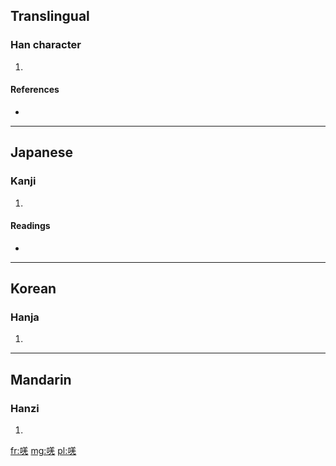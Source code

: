 ==Translingual==

===Han character===
{{Han char|rn=30|rad=口|as=08|sn=11|four=6801<sub>1</sub>|canj=口廿土山 (RTGU)}}

# {{defn|Han|sort=口08}}

====References====
* {{Han ref|kx=0193.260|dkj=03769|dj=0414.050|hdz=10645.110|uh=5534|ud=21812|bh=D476|bd=54390}}

----

==Japanese==

===Kanji===
{{ja-kanji|grade=|rs=口08}}

# {{defn|lang=ja|sort=口08}}

====Readings====
* {{ja-readings|on=[[きょう]] (kyō), [[こう]] (kō)|kun=[[なく]] (naku)}}

----

==Korean==

===Hanja===
{{ko-hanja|hangeul=[[강]]|rv=gang|mr=kang}}

# {{defn|lang=ko|sort=口08}}

----

==Mandarin==

===Hanzi===
{{cmn-hanzi|pin=[[qiàng]] ([[qiang4]])|wg=ch'iang<sup>4</sup>}}

# {{defn|lang=cmn|sort=口08}}

[[fr:唴]]
[[mg:唴]]
[[pl:唴]]